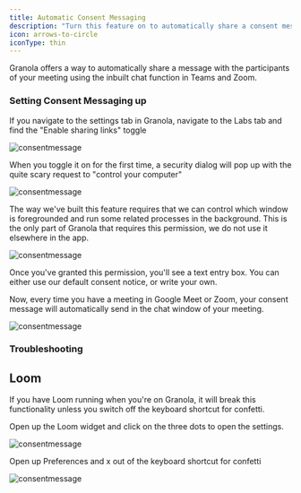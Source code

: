 ```yaml
---
title: Automatic Consent Messaging
description: "Turn this feature on to automatically share a consent message in Teams and Zoom."
icon: arrows-to-circle
iconType: thin
---
```

Granola offers a way to automatically share a message with the participants of your meeting using the inbuilt chat function in Teams and Zoom. 

### Setting Consent Messaging up

If you navigate to the settings tab in Granola, navigate to the Labs tab and find the "Enable sharing links" toggle

![consentmessage](/images/consent1-1.png)

When you toggle it on for the first time, a security dialog will pop up with the quite scary request to "control your computer"

![consentmessage](/images/consent2.png)

The way we've built this feature requires that we can control which window is foregrounded and run some related processes in the background. This is the only part of Granola that requires this permission, we do not use it elsewhere in the app. 

![consentmessage](/images/consent1-2.png)

Once you've granted this permission, you'll see a text entry box. You can either use our default consent notice, or write your own. 

Now, every time you have a meeting in Google Meet or Zoom, your consent message will automatically send in the chat window of your meeting. 

![consentmessage](/images/chatconsent.png)

### Troubleshooting

## Loom

If you have Loom running when you're on Granola, it will break this functionality unless you switch off the keyboard shortcut for confetti. 

Open up the Loom widget and click on the three dots to open the settings. 

![consentmessage](/images/loom-settings.png)

Open up Preferences and x out of the keyboard shortcut for confetti

![consentmessage](/images/loom-gif.gif)